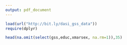 ```yaml
---
output: pdf_document
---
```

```r
load(url("http://bit.ly/dasi_gss_data"))
require(dplyr)
```

```r
head(na.omit(select(gss,educ,xmarsex, na.rm=1)),35)
```
